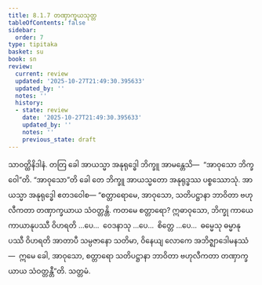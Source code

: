 ```yaml
---
title: 8.1.7 တဏှာက္ခယသုတ္တ
tableOfContents: false
sidebar:
  order: 7
type: tipitaka
basket: su
book: sn
review:
  current: review
  updated: '2025-10-27T21:49:30.395633'
  updated_by: ''
  notes: ''
  history:
  - state: review
    date: '2025-10-27T21:49:30.395633'
    updated_by: ''
    notes: ''
    previous_state: draft
---
```



<ReviewStatus review={frontmatter.review} showDetails={true} />

<HypothesisAnnotation frontmatter={frontmatter} />

<DynamicBreadcrumb />

<Division number="905" book="sn" e="ch" v="18" p="418">

<Paragraph number="1575" book="sn">
သာဝတ္ထိနိဒါနံ. တတြ ခေါ အာယသ္မာ အနုရုဒ္ဓေါ ဘိက္ခူ အာမန္တေသိ—  “အာဝုသော ဘိက္ခဝေါ”တိ. “အာဝုသော”တိ ခေါ တေ ဘိက္ခူ အာယသ္မတော အနုရုဒ္ဓဿ ပစ္စဿောသုံ. အာယသ္မာ အနုရုဒ္ဓေါ ဧတဒဝေါစ—
</Paragraph>

<Paragraph number="1576" book="sn">
“စတ္တာရောမေ, အာဝုသော, သတိပဋ္ဌာနာ ဘာဝိတာ ဗဟုလီကတာ တဏှာက္ခယာယ သံဝတ္တန္တိ. ကတမေ စတ္တာရော? ဣဓာဝုသော, ဘိက္ခု ကာယေ ကာယာနုပဿီ ဝိဟရတိ …ပေ…  ဝေဒနာသု …ပေ…  စိတ္တေ …ပေ…  ဓမ္မေသု ဓမ္မာနုပဿီ ဝိဟရတိ အာတာပီ သမ္ပဇာနော သတိမာ, ဝိနေယျ လောကေ အဘိဇ္ဈာဒေါမနဿံ—  ဣမေ ခေါ, အာဝုသော, စတ္တာရော သတိပဋ္ဌာနာ ဘာဝိတာ ဗဟုလီကတာ တဏှာက္ခယာယ သံဝတ္တန္တီ”တိ.

</Paragraph>
</Division>

<Paragraph number="1577" type="center" book="sn">
သတ္တမံ.
</Paragraph>